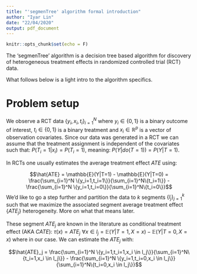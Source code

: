 ```yaml
---
title: "'segmenTree' algorithm formal introduction"
author: "Iyar Lin"
date: "22/04/2020"
output: pdf_document
---
```


```r
knitr::opts_chunk$set(echo = F)
```

The 'segmenTree' algorithm is a decision tree based algorithm for discovery of heterogeneous treatment effects in randomized controlled trial (RCT) data.

What follows below is a light intro to the algorithm specifics.

# Problem setup

We observe a RCT data $\{y_i,x_i,t_i\}_{i=1}^{N}$ where $y_i \in \{0,1\}$ is a binary outcome of interest, $t_i \in \{0,1\}$ is a binary treatment and $x_i \in \mathbb{R}^p$ is a vector of observation covariates. Since our data was generated in a RCT we can assume that the treatment assignment is independent of the covariates such that: $P(T_i = 1|x_i) = P(T_i = 1)$, meaning: $P(Y|do(T=1)) = P(Y|T=1)$. 

In RCTs one usually estimates the average treatment effect $ATE$ using: 

$$\hat{ATE} = \mathbb{E}(Y|T=1) - \mathbb{E}(Y|T=0) = \frac{\sum_{i=1}^N \{y_i=1,t_i=1\}}{\sum_{i=1}^N\{t_i=1\}} - \frac{\sum_{i=1}^N \{y_i=1,t_i=0\}}{\sum_{i=1}^N\{t_i=0\}}$$
We'd like to go a step further and partition the data to $k$ segments $\{l_j\}_{j=1}^k$ such that we maximize the associated segment average treatment effect $\{ATE_j\}$ heterogeneity. More on what that means later.

These segment $ATE_j$ are known in the literature as conditional treatment effect (AKA $CATE$): $\tau(x) = ATE_j \,\, \forall x \in l_j = \mathbb{E}(Y|T = 1, X = x) - \mathbb{E}(Y|T = 0, X = x)$ where in our case. We can estimate the $ATE_j$ with:

$$\hat{ATE}_j = \frac{\sum_{i=1}^N \{y_i=1,t_i=1,x_i \in l_j\}}{\sum_{i=1}^N\{t_i=1,x_i \in l_j\}} - \frac{\sum_{i=1}^N \{y_i=1,t_i=0,x_i \in l_j\}}{\sum_{i=1}^N\{t_i=0,x_i \in l_j\}}$$




